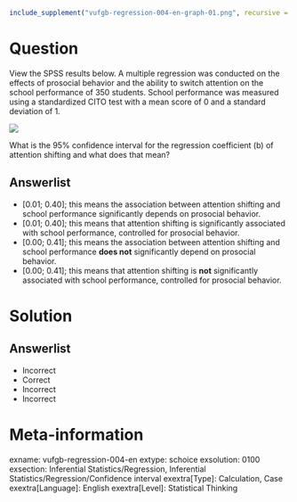 ```r
include_supplement("vufgb-regression-004-en-graph-01.png", recursive = TRUE)
```
Question
========
  
View the SPSS results below. A multiple regression was conducted on the effects of prosocial behavior and the ability to switch attention on the school performance of 350 students. School performance was measured using a standardized CITO test with a mean score of 0 and a standard deviation of 1. 

![](vufgb-regression-004-en-graph-01.png) 

What is the 95% confidence interval for the regression coefficient (b) of attention shifting and what does that mean?
  
Answerlist
----------
* [0.01; 0.40]; this means the association between attention shifting and school performance significantly depends on prosocial behavior.
* [0.01; 0.40]; this means that attention shifting is significantly associated with school performance, controlled for prosocial behavior.
* [0.00; 0.41]; this means the association between attention shifting and school performance **does not** significantly depend on prosocial behavior.
* [0.00; 0.41]; this means that attention shifting is **not** significantly associated with school performance, controlled for prosocial behavior.

Solution
========

Answerlist
----------
* Incorrect
* Correct
* Incorrect
* Incorrect

Meta-information
================
exname: vufgb-regression-004-en
extype: schoice
exsolution: 0100
exsection: Inferential Statistics/Regression, Inferential Statistics/Regression/Confidence interval
exextra[Type]: Calculation, Case
exextra[Language]: English
exextra[Level]: Statistical Thinking
